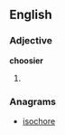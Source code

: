 ==English==

===Adjective===
'''choosier'''

# {{comparative of|[[choosy]]}}

===Anagrams===
* [[isochore#English|isochore]]